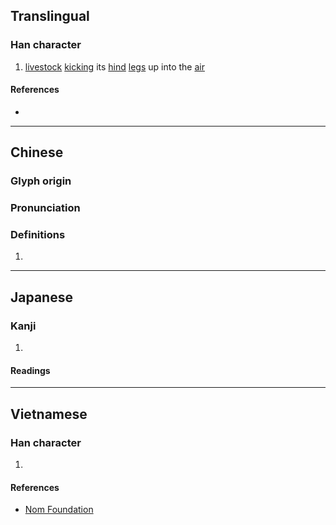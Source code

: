 {{also|尦}}
{{character info}}
==Translingual==

===Han character===
{{Han char|rn=43|rad=尢|as=03|sn=6|four=47012|canj=KUPI|ids=⿺尢勺}}

# [[livestock]] [[kick]]ing its [[hind]] [[leg]]s up into the [[air]]

====References====
* {{Han ref|kx=0298.060|dj=0593.090|hdz=10552.120|uh=5C25|ud=23589}}

----

==Chinese==
{{zh-forms}}

===Glyph origin===
{{Han etym}}

===Pronunciation===
{{zh-pron
|m=liào
|c=liu6
|mc=y
|oc=y
|cat=
}}

===Definitions===
{{zh-hanzi}}

# {{rfdef|zh}}

----

==Japanese==

===Kanji===
{{ja-kanji|grade=|rs=尢03}}

# {{rfdef|ja|sort=尢03}}

====Readings====
{{ja-readings|on=[[りょう]] (ryō), [[ほう]] (hō), [[ちょう]] (chō)|kun=[[ゆきなやむ]] (yukinayamu)}}

----

==Vietnamese==

===Han character===
{{vi-readings|rs=尢03|reading=liệu}}

# {{rfdef|vi|sort=尢03}}

====References====
* [http://nomfoundation.org/common/nom_details.php?codepoint=5c25 Nom Foundation]